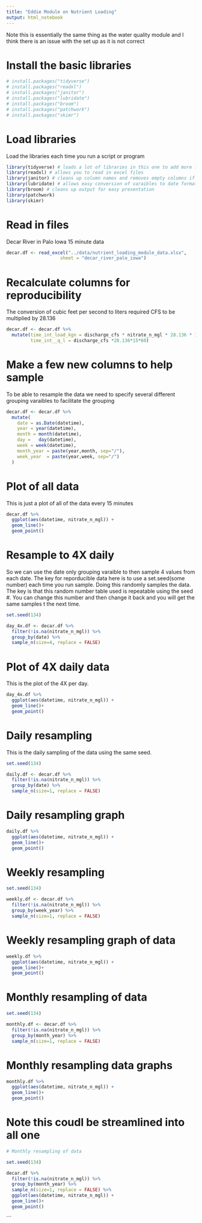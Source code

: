```yaml
---
title: "Eddie Module on Nutrient Loading"
output: html_notebook
---
```


Note this is essentially the same thing as the water quality module and I think there is an issue with the set up as it is not correct


# Install the basic libraries
```r
# install.packages("tidyverse")
# install.packages("readxl")
# install.packages("janitor")
# install.packages("lubridate")
# install.packages("broom")
# install.packages("patchwork")
# install.packages("skimr")
```

# Load libraries    
Load the libraries each time you run a script or program   
```r
library(tidyverse) # loads a lot of libraries in this one to add more functionality
library(readxl) # allows you to read in excel files
library(janitor) # cleans up column names and removes empty columns if wanted
library(lubridate) # allows easy conversion of varaibles to date format
library(broom) # cleans up output for easy presentation
library(patchwork)
library(skimr)
```

# Read in files
Decar River in Palo Iowa 15 minute data
```r
decar.df <- read_excel("../data/nutrient_loading_module_data.xlsx",
                    sheet = "decar_river_palo_iowa")
```

# Recalculate columns for reproducibility
The conversion of cubic feet per second to liters required CFS to be multiplied by 28.136
```r
decar.df <- decar.df %>% 
  mutate(time_int_load_kgn = discharge_cfs * nitrate_n_mgl * 28.136 * 15 * (60/1000000),
         time_int__q_l = discharge_cfs *28.136*15*60)
```

# Make a few new columns to help sample
To be able to resample the data we need to specify several different grouping varaibles to facilitate the grouping
```r
decar.df <- decar.df %>% 
  mutate(
    date = as.Date(datetime),
    year = year(datetime),
    month = month(datetime),
    day =   day(datetime),
    week = week(datetime),
    month_year = paste(year,month, sep="/"),
    week_year  = paste(year,week, sep="/")
  )
```


# Plot of all data
This is just a plot of all of the data every 15 minutes
```r
decar.df %>% 
  ggplot(aes(datetime, nitrate_n_mgl)) +
  geom_line()+
  geom_point()
```

# Resample to 4X daily
So we can use the date only grouping varaible to then sample 4 values from each date. The key for reporducible data here is to use a set.seed(some number) each time you run sample. Doing this randomly samples the data. The key is that this random number table used is repeatable using the seed #. You can change this number and then change it back and you will get the same samples t the next time.
```r
set.seed(134)

day_4x.df <- decar.df %>% 
  filter(!is.na(nitrate_n_mgl)) %>% 
  group_by(date) %>% 
  sample_n(size=4, replace = FALSE)
```

# Plot of 4X daily data
This is the plot of the 4X per day.
```r
day_4x.df %>% 
  ggplot(aes(datetime, nitrate_n_mgl)) +
  geom_line()+
  geom_point()
```

# Daily resampling
This is the daily sampling of the data using the same seed.
```r
set.seed(134)

daily.df <- decar.df %>% 
  filter(!is.na(nitrate_n_mgl)) %>% 
  group_by(date) %>% 
  sample_n(size=1, replace = FALSE)
```

# Daily resampling graph 
```r
daily.df %>% 
  ggplot(aes(datetime, nitrate_n_mgl)) +
  geom_line()+
  geom_point()
```


# Weekly resampling

```r
set.seed(134)

weekly.df <- decar.df %>% 
  filter(!is.na(nitrate_n_mgl)) %>% 
  group_by(week_year) %>% 
  sample_n(size=1, replace = FALSE)
```


# Weekly resampling graph of data
```r
weekly.df %>% 
  ggplot(aes(datetime, nitrate_n_mgl)) +
  geom_line()+
  geom_point()
```

# Monthly resampling of data
```r
set.seed(134)

monthly.df <- decar.df %>% 
  filter(!is.na(nitrate_n_mgl)) %>% 
  group_by(month_year) %>% 
  sample_n(size=1, replace = FALSE)
```

# Monthly resampling data graphs
```r
monthly.df %>% 
  ggplot(aes(datetime, nitrate_n_mgl)) +
  geom_line()+
  geom_point()
```


# Note this coudl be streamlined into all one
```r
# Monthly resampling of data

set.seed(134)

decar.df %>% 
  filter(!is.na(nitrate_n_mgl)) %>% 
  group_by(month_year) %>% 
  sample_n(size=1, replace = FALSE) %>% 
  ggplot(aes(datetime, nitrate_n_mgl)) +
  geom_line()+
  geom_point()
```
```


